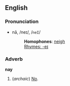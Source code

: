 ==English==
===Pronunciation===
*nā, /neɪ/, /<tt>neI</tt>/
*:'''Homophones''': [[neigh]]
*:[[Rhymes:English:-eɪ|Rhymes: -eɪ]]

===Adverb===
'''nay'''

#(''archaic'') [[No]].

<!--There is also a sense like "or even", "or more like", "or should I say", as in "His face was dirty, nay filthy". -->